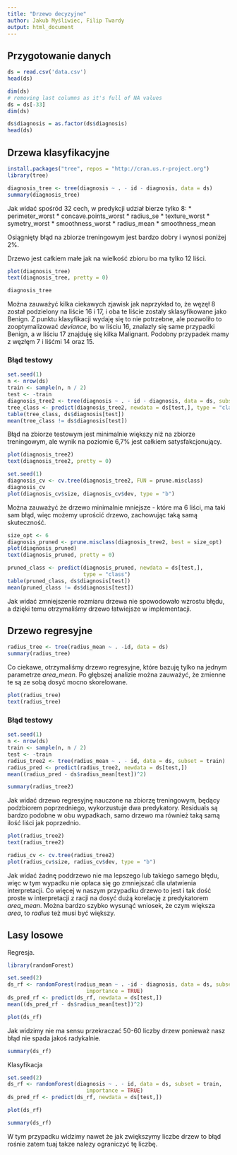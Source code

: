 ```yaml
---
title: "Drzewo decyzyjne"
author: Jakub Myśliwiec, Filip Twardy
output: html_document
---
```


## Przygotowanie danych

```r
ds = read.csv('data.csv')
head(ds)
```
```r
dim(ds)
# removing last columns as it's full of NA values
ds = ds[-33]
dim(ds)
```
```r
ds$diagnosis = as.factor(ds$diagnosis)
head(ds)
```

## Drzewa klasyfikacyjne

```r
install.packages("tree", repos = "http://cran.us.r-project.org")
library(tree)
```


```r
diagnosis_tree <- tree(diagnosis ~ . - id - diagnosis, data = ds)
summary(diagnosis_tree)
```
Jak widać spośród 32 cech, w predykcji udział bierze tylko 8:
* perimeter_worst
* concave.points_worst
* radius_se
* texture_worst
* symetry_worst
* smoothness_worst
* radius_mean
* smoothness_mean

Osiągnięty błąd na zbiorze treningowym jest bardzo dobry i wynosi poniżej 2%.

Drzewo jest całkiem małe jak na wielkość zbioru bo ma tylko 12 liści.

```r
plot(diagnosis_tree)
text(diagnosis_tree, pretty = 0)
```
```r
diagnosis_tree
```

Można zauważyć kilka ciekawych zjawisk jak naprzykład to, że węzęł 8 został podzielony na liście 16 i 17, i oba te liście zostały sklasyfikowane jako Benign. Z punktu klasyfikacji wydaję się to nie potrzebne, ale pozwoliło to zooptymalizować *deviance*, bo w liściu 16, znalazły się same przypadki Benign, a w liściu 17 znajduję się kilka Malignant. Podobny przypadek mamy z węzłęm 7 i liśćmi 14 oraz 15.

### Błąd testowy

```r
set.seed(1)
n <- nrow(ds)
train <- sample(n, n / 2)
test <- -train
diagnosis_tree2 <- tree(diagnosis ~ . - id - diagnosis, data = ds, subset = train)
tree_class <- predict(diagnosis_tree2, newdata = ds[test,], type = "class")
table(tree_class, ds$diagnosis[test])
mean(tree_class != ds$diagnosis[test])
```

Błąd na zbiorze testowym jest minimalnie większy niż na zbiorze treningowym, ale wynik na poziomie 6,7% jest całkiem satysfakcjonujący.

```r
plot(diagnosis_tree2)
text(diagnosis_tree2, pretty = 0)
```
```r
set.seed(1)
diagnosis_cv <- cv.tree(diagnosis_tree2, FUN = prune.misclass)
diagnosis_cv
plot(diagnosis_cv$size, diagnosis_cv$dev, type = "b")
```
Można zauważyć że drzewo minimalnie mniejsze - które ma 6 liści, ma taki sam błąd, więc możemy uprościć drzewo, zachowując taką samą skuteczność.

```r
size_opt <- 6
diagnosis_pruned <- prune.misclass(diagnosis_tree2, best = size_opt)
plot(diagnosis_pruned)
text(diagnosis_pruned, pretty = 0)
```
```r
pruned_class <- predict(diagnosis_pruned, newdata = ds[test,], 
                        type = "class")
table(pruned_class, ds$diagnosis[test])
mean(pruned_class != ds$diagnosis[test])
```


Jak widać zmniejszenie rozmiaru drzewa nie spowodowało wzrostu błędu, a dzięki temu otrzymaliśmy drzewo łatwiejsze w implementacji.

## Drzewo regresyjne

```r
radius_tree <- tree(radius_mean ~ . -id, data = ds)
summary(radius_tree)
```

Co ciekawe, otrzymaliśmy drzewo regresyjne, które bazuję tylko na jednym parametrze *area_mean*. Po głębszej analizie można zauważyć, że zmienne te są ze sobą dosyć mocno skorelowane.

```r
plot(radius_tree)
text(radius_tree)
```

### Błąd testowy

```r
set.seed(1)
n <- nrow(ds)
train <- sample(n, n / 2)
test <- -train
radius_tree2 <- tree(radius_mean ~ . - id, data = ds, subset = train)
radius_pred <- predict(radius_tree2, newdata = ds[test,])
mean((radius_pred - ds$radius_mean[test])^2)
```
```r
summary(radius_tree2)
```

Jak widać drzewo regresyjnę nauczone na zbiorzę treningowym, będący podzbiorem poprzedniego, wykorzustuje dwa predykatory. Residuals są bardzo podobne w obu wypadkach, samo drzewo ma również taką samą ilość liści jak poprzednio.

```r
plot(radius_tree2)
text(radius_tree2)
```

```r
radius_cv <- cv.tree(radius_tree2)
plot(radius_cv$size, radius_cv$dev, type = "b")
```
Jak widać żadnę poddrzewo nie ma lepszego lub takiego samego błędu, więc w tym wypadku nie opłaca się go zmniejszać dla ułatwienia interpretacji. Co więcej w naszym przypadku drzewo to jest i tak dość proste w interpretacji z racji na dosyć dużą korelację z predykatorem *area_mean*. Można bardzo szybko wysunąć wniosek, że czym większa *area*, to *radius* też musi być większy.


## Lasy losowe

Regresja.

```r
library(randomForest)
```

```r
set.seed(2)
ds_rf <- randomForest(radius_mean ~ . -id - diagnosis, data = ds, subset = train,
                         importance = TRUE)
ds_pred_rf <- predict(ds_rf, newdata = ds[test,])
mean((ds_pred_rf - ds$radius_mean[test])^2)
```

```r
plot(ds_rf)
```
Jak widzimy nie ma sensu przekraczać 50-60 liczby drzew ponieważ nasz błąd nie spada jakoś radykalnie.

```r
summary(ds_rf)
```

Klasyfikacja

```r
set.seed(2)
ds_rf <- randomForest(diagnosis ~ . - id, data = ds, subset = train,
                         importance = TRUE)
ds_pred_rf <- predict(ds_rf, newdata = ds[test,])
```

```r
plot(ds_rf)
```

```r
summary(ds_rf)
```

W tym przypadku widzimy nawet że jak zwiększymy liczbe drzew to błąd rośnie zatem tuaj takze nalezy ograniczyć tę liczbę.

